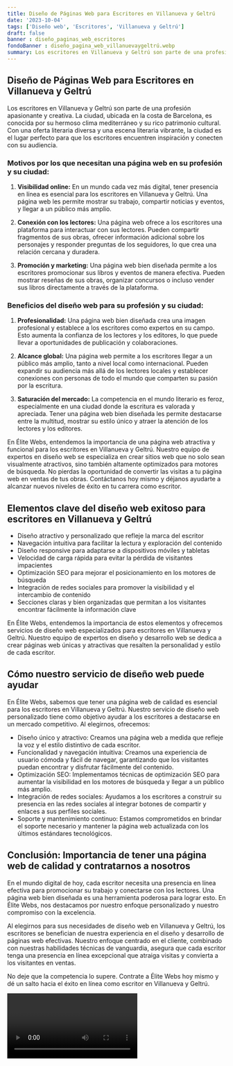 ```yaml
---
title: Diseño de Páginas Web para Escritores en Villanueva y Geltrú
date: '2023-10-04'
tags: ['Diseño web', 'Escritores', 'Villanueva y Geltrú']
draft: false
banner : diseño_paginas_web_escritores
fondoBanner : diseño_pagina_web_villanuevaygeltrú.webp
summary: Los escritores en Villanueva y Geltrú son parte de una profesión apasionante y creativa. La ciudad, ubicada en la costa de Barcelona, ​​es conocida por su hermoso clima mediterráneo y su rico patrimonio cultural. Con una oferta literaria diversa y una escena literaria vibrante, la ciudad es el lugar perfecto para que los escritores encuentren inspiración y conecten con su audiencia.
---
```


## Diseño de Páginas Web para Escritores en Villanueva y Geltrú

Los escritores en Villanueva y Geltrú son parte de una profesión apasionante y creativa. La ciudad, ubicada en la costa de Barcelona, ​​es conocida por su hermoso clima mediterráneo y su rico patrimonio cultural. Con una oferta literaria diversa y una escena literaria vibrante, la ciudad es el lugar perfecto para que los escritores encuentren inspiración y conecten con su audiencia.

### Motivos por los que necesitan una página web en su profesión y su ciudad:

1. **Visibilidad online:** En un mundo cada vez más digital, tener presencia en línea es esencial para los escritores en Villanueva y Geltrú. Una página web les permite mostrar su trabajo, compartir noticias y eventos, y llegar a un público más amplio.

2. **Conexión con los lectores:** Una página web ofrece a los escritores una plataforma para interactuar con sus lectores. Pueden compartir fragmentos de sus obras, ofrecer información adicional sobre los personajes y responder preguntas de los seguidores, lo que crea una relación cercana y duradera.

3. **Promoción y marketing:** Una página web bien diseñada permite a los escritores promocionar sus libros y eventos de manera efectiva. Pueden mostrar reseñas de sus obras, organizar concursos o incluso vender sus libros directamente a través de la plataforma.

### Beneficios del diseño web para su profesión y su ciudad:

1. **Profesionalidad:** Una página web bien diseñada crea una imagen profesional y establece a los escritores como expertos en su campo. Esto aumenta la confianza de los lectores y los editores, lo que puede llevar a oportunidades de publicación y colaboraciones.

2. **Alcance global:** Una página web permite a los escritores llegar a un público más amplio, tanto a nivel local como internacional. Pueden expandir su audiencia más allá de los lectores locales y establecer conexiones con personas de todo el mundo que comparten su pasión por la escritura.

3. **Saturación del mercado:** La competencia en el mundo literario es feroz, especialmente en una ciudad donde la escritura es valorada y apreciada. Tener una página web bien diseñada les permite destacarse entre la multitud, mostrar su estilo único y atraer la atención de los lectores y los editores.

En Élite Webs, entendemos la importancia de una página web atractiva y funcional para los escritores en Villanueva y Geltrú. Nuestro equipo de expertos en diseño web se especializa en crear sitios web que no solo sean visualmente atractivos, sino también altamente optimizados para motores de búsqueda. No pierdas la oportunidad de convertir las visitas a tu página web en ventas de tus obras. Contáctanos hoy mismo y déjanos ayudarte a alcanzar nuevos niveles de éxito en tu carrera como escritor.

<GifSeo />

<Cta />

## Elementos clave del diseño web exitoso para escritores en Villanueva y Geltrú

- Diseño atractivo y personalizado que refleje la marca del escritor
- Navegación intuitiva para facilitar la lectura y exploración del contenido
- Diseño responsive para adaptarse a dispositivos móviles y tabletas
- Velocidad de carga rápida para evitar la pérdida de visitantes impacientes
- Optimización SEO para mejorar el posicionamiento en los motores de búsqueda
- Integración de redes sociales para promover la visibilidad y el intercambio de contenido
- Secciones claras y bien organizadas que permitan a los visitantes encontrar fácilmente la información clave

En Élite Webs, entendemos la importancia de estos elementos y ofrecemos servicios de diseño web especializados para escritores en Villanueva y Geltrú. Nuestro equipo de expertos en diseño y desarrollo web se dedica a crear páginas web únicas y atractivas que resalten la personalidad y estilo de cada escritor.

## Cómo nuestro servicio de diseño web puede ayudar

En Élite Webs, sabemos que tener una página web de calidad es esencial para los escritores en Villanueva y Geltrú. Nuestro servicio de diseño web personalizado tiene como objetivo ayudar a los escritores a destacarse en un mercado competitivo. Al elegirnos, ofrecemos:

- Diseño único y atractivo: Creamos una página web a medida que refleje la voz y el estilo distintivo de cada escritor.
- Funcionalidad y navegación intuitiva: Creamos una experiencia de usuario cómoda y fácil de navegar, garantizando que los visitantes puedan encontrar y disfrutar fácilmente del contenido.
- Optimización SEO: Implementamos técnicas de optimización SEO para aumentar la visibilidad en los motores de búsqueda y llegar a un público más amplio.
- Integración de redes sociales: Ayudamos a los escritores a construir su presencia en las redes sociales al integrar botones de compartir y enlaces a sus perfiles sociales.
- Soporte y mantenimiento continuo: Estamos comprometidos en brindar el soporte necesario y mantener la página web actualizada con los últimos estándares tecnológicos.

## Conclusión: Importancia de tener una página web de calidad y contratarnos a nosotros

En el mundo digital de hoy, cada escritor necesita una presencia en línea efectiva para promocionar su trabajo y conectarse con los lectores. Una página web bien diseñada es una herramienta poderosa para lograr esto. En Élite Webs, nos destacamos por nuestro enfoque personalizado y nuestro compromiso con la excelencia.

Al elegirnos para sus necesidades de diseño web en Villanueva y Geltrú, los escritores se benefician de nuestra experiencia en el diseño y desarrollo de páginas web efectivas. Nuestro enfoque centrado en el cliente, combinado con nuestras habilidades técnicas de vanguardia, asegura que cada escritor tenga una presencia en línea excepcional que atraiga visitas y convierta a los visitantes en ventas.

No deje que la competencia lo supere. Contrate a Élite Webs hoy mismo y dé un salto hacia el éxito en línea como escritor en Villanueva y Geltrú.

<Video />

<CtaBot job='Escritores' city='Villanueva y Geltrú'/>

<Gmaps query='Villanueva y Geltrú+españa+maps' />